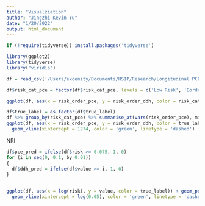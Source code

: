 ```yaml
---
title: "Visualziation"
author: "Jingzhi Kevin Yu"
date: "1/20/2022"
output: html_document
---
```


```r
if (!require(tidyverse)) install.packages('tidyverse')

library(ggplot2)
library(tidyverse)
library("viridis") 

df = read_csv('/Users/excenity/Documents/HSIP/Research/Longitudinal PCE/GitHub/Dynamic-DeepHit LRPP/AUC + Risk Calculations/risk_df_order.csv')

df$risk_cat_pce = factor(df$risk_cat_pce, levels = c('Low Risk', 'Borderline Risk', 'Intermediate Risk', 'High Risk'))
```

```r
ggplot(df, aes(x = risk_order_pce, y = risk_order_ddh, color = risk_cat_pce)) + geom_point(alpha = .75) + theme_bw() + geom_abline(color = 'green', linewidth = 1.55) + scale_color_viridis(discrete = T, option = 'C', direction = -1)
```

```r
df$true_label = as.factor(df$true_label)
df %>% group_by(risk_cat_pce) %>% summarise_at(vars(risk_order_pce), min)
ggplot(df, aes(x = risk_order_pce, y = risk_order_ddh, color = true_label)) + geom_point(alpha = .5) + theme_bw() + geom_abline(color = 'red', linewidth = 1.25) + scale_color_manual(values=c('gray', 'red')) +
  geom_vline(xintercept = 1274, color = 'green', linetype = 'dashed') + geom_vline(xintercept = 1642, color = 'yellow', linetype = 'dashed') + geom_vline(xintercept = 2382, color = 'red', linetype = 'dashed')
```

NRI
```r
df$pce_pred = ifelse(df$risk >= 0.075, 1, 0)
for (i in seq(0, 0.1, by 0.01))
{
  df$ddh_pred = ifelse(df$value >= i, 1, 0)
}
  
```


```r
ggplot(df, aes(x = log(risk), y = value, color = true_label)) + geom_point(alpha = .5, fill = 'white') + theme_bw() + scale_color_manual(values=c('lightgray', 'red')) + xlab('pce_risk(logged)') + ylab('ddh_risk') +
  geom_vline(xintercept = log(0.05), color = 'green', linetype = 'dashed') + geom_vline(xintercept = log(0.075), color = 'gold', linetype = 'dashed') + geom_vline(xintercept = log(0.2), color = 'red', linetype = 'dashed')
```




